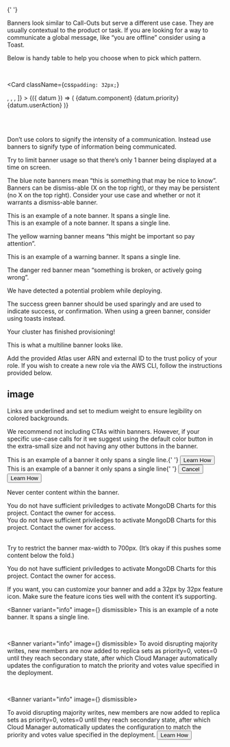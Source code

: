 
<br />{' '}

Banners look similar to Call-Outs but serve a different use case. They are usually contextual to the product or task. If you are looking for a way to communicate a global message, like “you are offline” consider using a Toast.

Below is handy table to help you choose when to pick which pattern.

<br />

<Card
  className={css`
    padding: 32px;
  `}
>
  <Table
    data={[
      {
        component: 'Toast',
        priority: 'Low priority',
        userAction: 'Optional: Toasts dissappear automatically',
      },
      {
        component: 'Banner',
        priority: 'Medium priority',
        userAction: 'Optional: Banners etc.',
      },
      {
        component: 'Modal',
        priority: 'Highest priority',
        userAction: 'Required',
      },
    ]}
    columns={[
      <TableHeader key="component" label="Component" />,
      <TableHeader key="priority" label="Priority" />,
      <TableHeader key="userAction" label="User Action" />,
    ]}
  >
    {({ datum }) => (
      <tr
        key={datum.component}
        className={css`
          border-bottom: 1px solid ${uiColors.gray.light2};
        `}
      >
        <Cell
          className={css`
            padding: 16px 0 16px 10px;
          `}
        >
          {datum.component}
        </Cell>
        <Cell
          className={css`
            padding: 16px 0 16px 10px;
          `}
        >
          {datum.priority}
        </Cell>
        <Cell
          className={css`
            padding: 16px 0 16px 10px;
          `}
        >
          {datum.userAction}
        </Cell>
      </tr>
    )}
  </Table>
</Card>

<br />

Don’t use colors to signify the intensity of a communication. Instead use banners to signify type of information being communicated.

Try to limit banner usage so that there’s only 1 banner being displayed at a time on screen.

The blue note banners mean “this is something that may be nice to know”. Banners can be dismiss-able (X on the top right), or they may be persistent (no X on the top right). Consider your use case and whether or not it warrants a dismiss-able banner.

<Banner variant="info" dismissible>
  This is an example of a note banner. It spans a single line.
</Banner>

<br />

<Banner variant="info">
  This is an example of a note banner. It spans a single line.
</Banner>

The yellow warning banner means “this might be important so pay attention”.

<Banner variant="warning" dismissible>
  This is an example of a warning banner. It spans a single line.
</Banner>

The danger red banner mean “something is broken, or actively going wrong”.

<Banner variant="danger" dismissible>
  We have detected a potential problem while deploying.
</Banner>

The success green banner should be used sparingly and are used to indicate success, or confirmation. When using a green banner, consider using toasts instead.

<Banner variant="success" dismissible>
  Your cluster has finished provisioning!
</Banner>

This is what a multiline banner looks like.

<Banner>
  Add the provided Atlas user ARN and external ID to the trust policy of your
  role. If you wish to create a new role via the AWS CLI, follow the
  instructions provided below.
</Banner>

## image

Links are underlined and set to medium weight to ensure legibility on colored backgrounds.

We recommend not including CTAs within banners. However, if your specific use-case
calls for it we suggest using the default color button in the extra-small size and
not having any other buttons in the banner.

<div
  className={css`
    display: flex;
  `}
>
  <div className={css`display: flex; flex-direction: column; align-items: center`}>
    <Banner
      className={css`
        margin-right: 10px;
      `}
    >
      This is an example of a banner it only spans a single line.{' '}
      <Button size="xsmall">Learn How</Button>
    </Banner>
    <CheckmarkWithCircleIcon size="xlarge" fill={uiColors.green.base} className={css`margin-top: 10px`}/>
  </div>

  <div className={css`display: flex; flex-direction: column; align-items: center`}>
    <Banner
      className={css`
        margin-left: 10px;
      `}
    >
      This is an example of a banner it only spans a single line{' '}
      <Button
        size="xsmall"
        className={css`
          margin-right: 4px;
        `}
      >
        Cancel
      </Button>
      <Button size="xsmall" variant="primary">
        Learn How
      </Button>
    </Banner>
    <XWithCircleIcon size="xlarge" fill={uiColors.red.base} className={css`margin-top: 10px`}/>
  </div>
</div>

Never center content within the banner.

<div
  className={css`
    display: flex;
  `}
>
  <div className={css`display: flex; flex-direction: column; align-items: center`}>
    <Banner
      variant="warning"
      className={css`
        margin-right: 10px;
      `}
    >
      You do not have sufficient priviledges to activate MongoDB Charts for this project. Contact the owner for access.
    </Banner>
    <CheckmarkWithCircleIcon size="xlarge" fill={uiColors.green.base} className={css`margin-top: 10px`}/>
  </div>

  <div className={css`display: flex; flex-direction: column; align-items: center`}>
    <Banner
      variant="warning"
      className={css`
        margin-left: 10px;
        text-align: center;
      `}
    >
      You do not have sufficient priviledges to activate MongoDB Charts for this project. Contact the owner for access.
    </Banner>
    <XWithCircleIcon size="xlarge" fill={uiColors.red.base} className={css`margin-top: 10px`}/>
  </div>
</div>

<br />

Try to restrict the banner max-width to 700px. (It’s okay if this pushes some content below the fold.)

<div
  className={css`
    display: flex;
    flex-direction: column;
    align-items: center;
  `}
>
  <Banner
    dismissible
    variant="warning"
    className={css`
      width: 700px;
    `}
  >
    You do not have sufficient priviledges to activate MongoDB Charts for this
    project. Contact the owner for access.
  </Banner>
  <CheckmarkWithCircleIcon
    size="xlarge"
    fill={uiColors.green.base}
    className={css`
      margin-top: 10px;
    `}
  />
</div>

If you want, you can customize your banner and add a 32px by 32px feature icon. Make sure the feature icons ties well with the content it’s supporting.

<Banner variant="info" image={<BulbIcon />} dismissible>
  This is an example of a note banner. It spans a single line.
</Banner>

<br />

<Banner variant="info" image={<BulbIcon />} dismissible>
  To avoid disrupting majority writes, new members are now added to replica sets
  as priority=0, votes=0 until they reach secondary state, after which Cloud
  Manager automatically updates the configuration to match the priority and
  votes value specified in the deployment.
</Banner>

<br />

<Banner variant="info" image={<BulbIcon />} dismissible>
  <div
    className={css`
      display: flex;
      flex-direction: column;
      align-items: flex-end;
    `}
  >
    To avoid disrupting majority writes, new members are now added to replica
    sets as priority=0, votes=0 until they reach secondary state, after which
    Cloud Manager automatically updates the configuration to match the priority
    and votes value specified in the deployment.
    <Button size="xsmall">Learn How</Button>
  </div>
</Banner>

